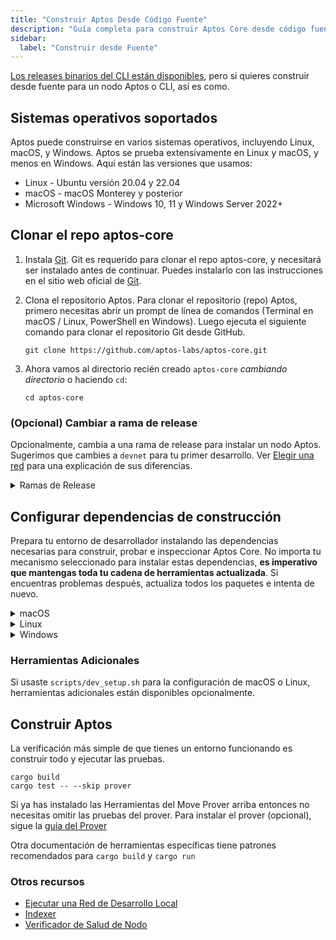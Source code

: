 ```yaml
---
title: "Construir Aptos Desde Código Fuente"
description: "Guía completa para construir Aptos Core desde código fuente incluyendo configuración de entorno, instalación de dependencias, e instrucciones de construcción para Linux, macOS, y Windows."
sidebar:
  label: "Construir desde Fuente"
---
```



[Los releases binarios del CLI están disponibles](/build/cli), pero si
quieres construir desde fuente para un nodo Aptos o CLI, así es como.

## Sistemas operativos soportados

Aptos puede construirse en varios sistemas operativos, incluyendo Linux, macOS, y
Windows. Aptos se prueba extensivamente en Linux y macOS, y menos en Windows.
Aquí están las versiones que usamos:

- Linux - Ubuntu versión 20.04 y 22.04
- macOS - macOS Monterey y posterior
- Microsoft Windows - Windows 10, 11 y Windows Server 2022+

## Clonar el repo aptos-core

1. Instala [Git](https://git-scm.com/book/en/v2/Getting-Started-Installing-Git).
   Git es requerido para clonar el repo aptos-core, y necesitará ser instalado
   antes de continuar. Puedes instalarlo con las instrucciones en el sitio web oficial de
   [Git](https://git-scm.com/book/en/v2/Getting-Started-Installing-Git).

2. Clona el repositorio Aptos. Para clonar el repositorio (repo) Aptos, primero
   necesitas abrir un prompt de línea de comandos (Terminal en macOS / Linux, PowerShell en
   Windows). Luego ejecuta el siguiente comando para clonar el repositorio Git desde GitHub.

   ```shellscript filename="Terminal"
   git clone https://github.com/aptos-labs/aptos-core.git
   ```

3. Ahora vamos al directorio recién creado `aptos-core` _cambiando directorio_ o haciendo `cd`:
   ```shellscript filename="Terminal"
   cd aptos-core
   ```

### (Opcional) Cambiar a rama de release

Opcionalmente, cambia a una rama de release para instalar un nodo Aptos.
Sugerimos que cambies a `devnet` para tu primer desarrollo.
Ver [Elegir una red](/network/nodes/networks) para una
explicación de sus diferencias.

<details>
  <summary>Ramas de Release</summary>

  <Tabs>
    <TabItem label="Devnet">
      ```shellscript filename="Terminal"
      git checkout --track origin/devnet
      ```
    </TabItem>

    <TabItem label="Testnet">
      ```shellscript filename="Terminal"
      git checkout --track origin/testnet
      ```
    </TabItem>

    <TabItem label="Mainnet">
      ```shellscript filename="Terminal"
      git checkout --track origin/mainnet
      ```
    </TabItem>
  </Tabs>
</details>

## Configurar dependencias de construcción

Prepara tu entorno de desarrollador instalando las dependencias necesarias para construir, probar e inspeccionar Aptos Core.
No importa tu mecanismo seleccionado para instalar estas dependencias, **es imperativo que mantengas toda tu cadena de herramientas actualizada**.
Si encuentras problemas después, actualiza todos los paquetes e intenta de nuevo.

<details>
  <summary>macOS</summary>

  **> Usando el script automatizado**

  1. Asegúrate de tener el gestor de paquetes `brew` instalado: https://brew.sh/
  2. Ejecuta el script de configuración de dev para preparar tu entorno:

  ```shellscript filename="Terminal"
  ./scripts/dev_setup.sh
  ```

  3. Actualiza tu entorno de shell actual:

  ```shellscript filename="Terminal"
  source ~/.cargo/env
  ```

  <Aside type="note">
    Puedes ver las opciones disponibles para el script ejecutando

    ```shellscript filename="Terminal"
    ./scripts/dev_setup.sh --help
    ```
  </Aside>

  **> Instalación manual de dependencias**

  Si el script anterior no funciona para ti, puedes instalar estas manualmente, pero **no se recomienda**.

  1. [Rust](https://www.rust-lang.org/tools/install)
  2. [CMake](https://cmake.org/download/)
  3. [LLVM](https://releases.llvm.org/)
  4. [LLD](https://lld.llvm.org/)
</details>

<details>
  <summary>Linux</summary>

  **> Usando el script automatizado**

  1. Ejecuta el script de configuración de dev para preparar tu entorno:

  ```shellscript filename="Terminal"
  ./scripts/dev_setup.sh
  ```

  2. Actualiza tu entorno de shell actual:

  ```shellscript filename="Terminal"
  source ~/.cargo/env
  ```

  <Aside type="note">
    Puedes ver las opciones disponibles para el script ejecutando

    ```shellscript filename="Terminal"
    ./scripts/dev_setup.sh --help
    ```
  </Aside>

  **> Instalación manual de dependencias**

  Si el script anterior no funciona para ti, puedes instalar estas manualmente, pero **no se recomienda**:

  1. [Rust](https://www.rust-lang.org/tools/install).
  2. [CMake](https://cmake.org/download/).
  3. [LLVM](https://releases.llvm.org/).
  4. [libssl-dev](https://packages.ubuntu.com/jammy/libssl-dev) y [libclang-dev](https://packages.ubuntu.com/jammy/libclang-dev)
</details>

<details>
  <summary>Windows</summary>

  **> Usando el script automatizado**

  1. Abre una terminal PowerShell como administrador.
  2. Ejecuta el script de configuración de dev para preparar tu entorno:

  ```powershell filename="Terminal"
  PowerShell -ExecutionPolicy Bypass -File ./scripts/windows_dev_setup.ps1
  ```

  3. Abre una nueva terminal PowerShell después de instalar todas las dependencias

  **> Instalación manual de dependencias**

  1. Instala [Rust](https://www.rust-lang.org/tools/install).
  2. Instala [LLVM](https://releases.llvm.org/). Visita su repositorio GitHub para el [último release precompilado](https://github.com/llvm/llvm-project/releases/tag/llvmorg-15.0.7).
  3. Instala [Microsoft Visual Studio Build Tools para Windows](https://visualstudio.microsoft.com/downloads/#build-tools-for-visual-studio-2022). Durante la configuración, selecciona "Desktop development with C++" y tres opciones adicionales: MSVC C++ build tools, Windows 10/11 SDK, y C++ CMake tools for Windows.
  4. Si estás en Windows ARM, instala [Visual Studio](https://visualstudio.microsoft.com/vs).
  5. Si no se instaló ya durante la instalación de Visual Studio/Build Tools, instala [CMake](https://cmake.org/download/).
  6. Abre una nueva terminal PowerShell después de instalar todas las dependencias
</details>

### Herramientas Adicionales

Si usaste `scripts/dev_setup.sh` para la configuración de macOS o Linux, herramientas adicionales están disponibles opcionalmente.

## Construir Aptos

La verificación más simple de que tienes un entorno funcionando es construir todo y ejecutar las pruebas.

```shellscript filename="Terminal"
cargo build
cargo test -- --skip prover
```

Si ya has instalado las Herramientas del Move Prover arriba entonces no necesitas
omitir las pruebas del prover. Para instalar el prover (opcional), sigue la [guía del Prover](/build/smart-contracts/prover)

Otra documentación de herramientas específicas tiene patrones recomendados para `cargo build` y `cargo run`

### Otros recursos

- [Ejecutar una Red de Desarrollo Local](/network/nodes/localnet/local-development-network)
- [Indexer](/build/indexer)
- [Verificador de Salud de Nodo](/network/nodes/measure/node-health-checker)
